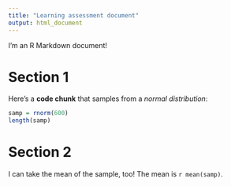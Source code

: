 ```yaml
---
title: "Learning assessment document"
output: html_document
---
```


I'm an R Markdown document! 

# Section 1

Here's a **code chunk** that samples from 
a _normal distribution_:

```r
samp = rnorm(600)
length(samp)
```

# Section 2

I can take the mean of the sample, too!
The mean is `r mean(samp)`.
